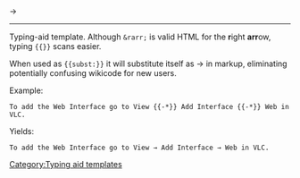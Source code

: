 →<noinclude>
----
Typing-aid template. Although <code>&amp;rarr;</code> is valid HTML for the '''r'''ight '''arr'''ow, typing <code>{{{{PAGENAME}}<nowiki>}}</nowiki></code> scans easier.

When used as <code>{{<nowiki>subst:</nowiki>{{PAGENAME}}<nowiki>}}</nowiki></code> it will substitute itself as → in markup, eliminating potentially confusing wikicode for new users.

Example:
<pre>
To add the Web Interface go to View {{-*}} Add Interface {{-*}} Web in VLC.
</pre>
Yields:
<pre>
To add the Web Interface go to View → Add Interface → Web in VLC.
</pre>

[[Category:Typing aid templates]]
</noinclude>